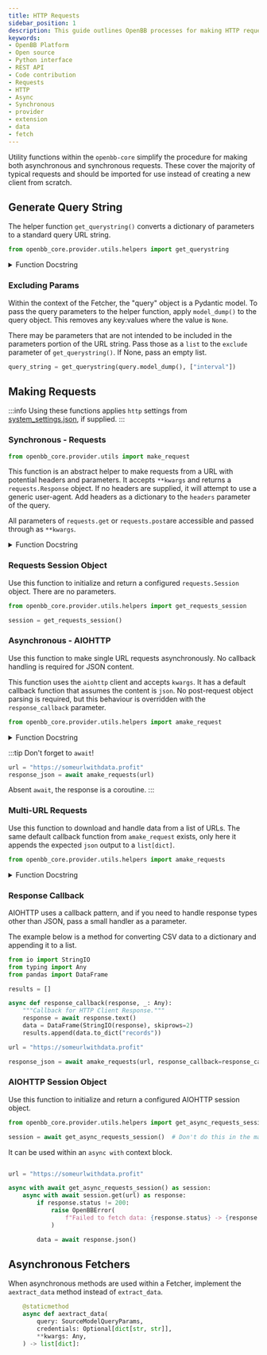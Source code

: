 ```yaml
---
title: HTTP Requests
sidebar_position: 1
description: This guide outlines OpenBB processes for making HTTP requests synchronously and asynchronously. Using the helpers will keep the codebase leaner and easier to maintain by eliminating duplicate processes. Anyone can build effective and efficient data fetchers, this guide outlines how to import and implement either type of request into any fetcher.
keywords:
- OpenBB Platform
- Open source
- Python interface
- REST API
- Code contribution
- Requests
- HTTP
- Async
- Synchronous
- provider
- extension
- data
- fetch
---
```



<HeadTitle title="HTTP Requests - Contributor Guidelines - Development | OpenBB Docs" />

Utility functions within the `openbb-core` simplify the procedure for making both asynchronous and synchronous requests.
These cover the majority of typical requests and should be imported for use instead of creating a new client from scratch.

## Generate Query String

The helper function `get_querystring()` converts a dictionary of parameters to a standard query URL string.

```python
from openbb_core.provider.utils.helpers import get_querystring
```

<details>
<summary mdxType="summary">Function Docstring</summary>

```python

Parameters
----------
items: dict
    The dictionary to be turned into a querystring.

exclude: List[str]
    The keys to be excluded from the querystring.

Returns
-------
str
    The querystring.
```
</details>


### Excluding Params

Within the context of the Fetcher, the "query" object is a Pydantic model. To pass the query parameters to the helper function, apply `model_dump()` to the query object. This removes any key:values where the value is `None`.

There may be parameters that are not intended to be included in the parameters portion of the URL string.
Pass those as a `list` to the `exclude` parameter of `get_querystring()`. If None, pass an empty list.

```python
query_string = get_querystring(query.model_dump(), ["interval"])
```

## Making Requests

:::info
Using these functions applies `http` settings from [system_settings.json](/python/settings/system_settings#available-settings), if supplied.
:::

### Synchronous - Requests

```python
from openbb_core.provider.utils import make_request
```

This function is an abstract helper to make requests from a URL with potential headers and parameters.
It accepts `**kwargs` and returns a `requests.Response` object.
If no headers are supplied, it will attempt to use a generic user-agent.
Add headers as a dictionary to the `headers` parameter of the query.

All parameters of `requests.get` or `requests.post`are accessible and passed through as `**kwargs`.

<details>
<summary mdxType="summary">Function Docstring</summary>

```python

    Parameters
    ----------
    url : str
        Url to make the request to
    method : str, optional
        HTTP method to use.  Can be "GET" or "POST", by default "GET"
    timeout : int, optional
        Timeout in seconds, by default 10.  Can be overwritten by user setting, request_timeout

    Returns
    -------
    requests.Response
        Request response object

    Raises
    ------
    ValueError
        If invalid method is passed
```

</details>

### Requests Session Object

Use this function to initialize and return a configured `requests.Session` object. There are no parameters.

```python
from openbb_core.provider.utils.helpers import get_requests_session

session = get_requests_session()
```

### Asynchronous - AIOHTTP

Use this function to make single URL requests asynchronously. No callback handling is required for JSON content.

This function uses the `aiohttp` client and accepts `kwargs`.
It has a default callback function that assumes the content is `json`.
No post-request object parsing is required, but this behaviour is overridden with the `response_callback` parameter.


```python
from openbb_core.provider.utils.helpers import amake_request
```

<details>
<summary mdxType="summary">Function Docstring</summary>

```python
    Parameters
    ----------
    url : str
        Url to make the request to
    method : str, optional
        HTTP method to use.  Can be "GET" or "POST", by default "GET"
    timeout : int, optional
        Timeout in seconds, by default 10.  Can be overwritten by user setting, request_timeout
    response_callback : Callable[[ClientResponse, ClientSession], Awaitable[Union[dict, List[dict]]]], optional
        Async callback with response and session as arguments that returns the json, by default None
    session : ClientSession, optional
        Custom session to use for requests, by default None


    Returns
    -------
    Union[dict, List[dict]]
        Response json
```

</details>

:::tip
Don't forget to `await`!

```python
url = "https://someurlwithdata.profit"
response_json = await amake_requests(url)
```

Absent `await`, the response is a coroutine.
:::

### Multi-URL Requests

Use this function to download and handle data from a list of URLs. The same default callback function from `amake_request` exists, only here it appends the expected `json` output to a `list[dict]`.

```python
from openbb_core.provider.utils.helpers import amake_requests
```


<details>
<summary mdxType="summary">Function Docstring</summary>

```python
    Parameters
    ----------
    urls : Union[str, List[str]]
        List of urls to make requests to
    method : Literal["GET", "POST"], optional
        HTTP method to use.  Can be "GET" or "POST", by default "GET"
    timeout : int, optional
        Timeout in seconds, by default 10.  Can be overwritten by user setting, request_timeout
    response_callback : Callable[[ClientResponse, ClientSession], Awaitable[Union[dict, List[dict]]]], optional
        Async callback with response and session as arguments that returns the json, by default None
    session : ClientSession, optional
        Custom session to use for requests, by default None

    Returns
    -------
    Union[dict, List[dict]]
        Response json
```

</details>

### Response Callback

AIOHTTP uses a callback pattern, and if you need to handle response types other than JSON, pass a small handler as a parameter.

The example below is a method for converting CSV data to a dictionary and appending it to a list.

```python
from io import StringIO
from typing import Any
from pandas import DataFrame

results = []

async def response_callback(response, _: Any):
    """Callback for HTTP Client Response."""
    response = await response.text()
    data = DataFrame(StringIO(response), skiprows=2)
    results.append(data.to_dict("records"))

url = "https://someurlwithdata.profit"

response_json = await amake_requests(url, response_callback=response_callback)
```

### AIOHTTP Session Object

Use this function to initialize and return a configured AIOHTTP session object.

```python
from openbb_core.provider.utils.helpers import get_async_requests_session

session = await get_async_requests_session()  # Don't do this in the main event loop of the file.
```

It can be used within an `async with` context block.

```python

url = "https://someurlwithdata.profit"

async with await get_async_requests_session() as session:
    async with await session.get(url) as response:
        if response.status != 200:
            raise OpenBBError(
                f"Failed to fetch data: {response.status} -> {response.reason}"
            )

        data = await response.json()
```

## Asynchronous Fetchers

When asynchronous methods are used within a Fetcher, implement the `aextract_data` method instead of `extract_data`.

```python
    @staticmethod
    async def aextract_data(
        query: SourceModelQueryParams,
        credentials: Optional[dict[str, str]],
        **kwargs: Any,
    ) -> list[dict]:
```
